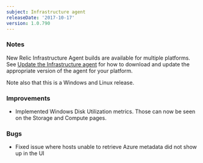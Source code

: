 ```yaml
---
subject: Infrastructure agent
releaseDate: '2017-10-17'
version: 1.0.790
---
```


### Notes

New Relic Infrastructure Agent builds are available for multiple platforms. See [Update the Infrastructure agent](https://docs.newrelic.com/docs/infrastructure/new-relic-infrastructure/installation/update-infrastructure-agent) for how to download and update the appropriate version of the agent for your platform.

Note also that this is a Windows and Linux release.

### Improvements

* Implemented Windows Disk Utilization metrics. Those can now be seen on the Storage and Compute pages.

### Bugs

* Fixed issue where hosts unable to retrieve Azure metadata did not show up in the UI
